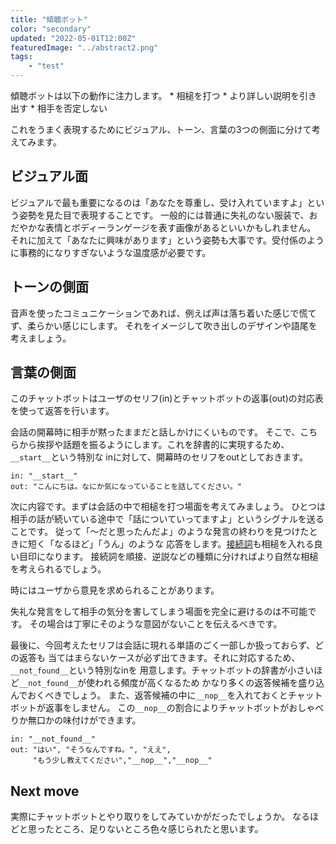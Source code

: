```yaml
---
title: "傾聴ボット"
color: "secondary"
updated: "2022-05-01T12:00Z"
featuredImage: "../abstract2.png"
tags: 
    - "test"
---
```


<ArticleLink to="insight/1active-listening/" />


<Chatbot source='/chatbot/active-listening'/>
傾聴ボットは以下の動作に注力します。
* 相槌を打つ
* より詳しい説明を引き出す
* 相手を否定しない

これをうまく表現するためにビジュアル、トーン、言葉の3つの側面に分けて考えてみます。

## ビジュアル面

ビジュアルで最も重要になるのは「あなたを尊重し、受け入れていますよ」という姿勢を見た目で表現することです。
一般的には普通に失礼のない服装で、おだやかな表情とボディーランゲージを表す画像があるといいかもしれません。
それに加えて「あなたに興味があります」という姿勢も大事です。受付係のように事務的になりすぎないような温度感が必要です。

## トーンの側面

音声を使ったコミュニケーションであれば、例えば声は落ち着いた感じで慌てず、柔らかい感じにします。
それをイメージして吹き出しのデザインや語尾を考えましょう。

## 言葉の側面
このチャットボットはユーザのセリフ(in)とチャットボットの返事(out)の対応表を使って返答を行います。

会話の開幕時に相手が黙ったままだと話しかけにくいものです。
そこで、こちらから挨拶や話題を振るようにします。これを辞書的に実現するため、`__start__`という特別な
inに対して、開幕時のセリフをoutとしておきます。
```
in: "__start__"
out: "こんにちは。なにか気になっていることを話してください。"
```

次に内容です。まずは会話の中で相槌を打つ場面を考えてみましょう。
ひとつは相手の話が続いている途中で「話についていってますよ」というシグナルを送ることです。
従って「〜だと思ったんだよ」のような発言の終わりを見つけたときに短く「なるほど」「うん」のような
応答をします。[接続詞](https://ja.wikipedia.org/wiki/%E6%8E%A5%E7%B6%9A%E8%A9%9E)も相槌を入れる良い目印になります。
接続詞を順接、逆説などの種類に分ければより自然な相槌を考えられるでしょう。

時にはユーザから意見を求められることがあります。

失礼な発言をして相手の気分を害してしまう場面を完全に避けるのは不可能です。
その場合は丁寧にそのような意図がないことを伝えるべきです。

最後に、今回考えたセリフは会話に現れる単語のごく一部しか扱っておらず、どの返答も
当てはまらないケースが必ず出てきます。それに対応するため、`__not_found__`という特別なinを
用意します。チャットボットの辞書が小さいほど`__not_found__`が使われる頻度が高くなるため
かなり多くの返答候補を盛り込んでおくべきでしょう。
また、返答候補の中に`__nop__`を入れておくとチャットボットが返事をしません。
この`__nop__`の割合によりチャットボットがおしゃべりか無口かの味付けができます。

```
in: "__not_found__"
out: "はい", "そうなんですね。", "ええ",
     "もう少し教えてください","__nop__","__nop__"
```





## Next move

実際にチャットボットとやり取りをしてみていかがだったでしょうか。
なるほどと思ったところ、足りないところ色々感じられたと思います。
